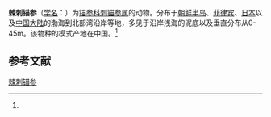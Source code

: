 {{Speciesbox
| name = 棘刺锚参
| status = 
| status_system = 
| image = 
| genus = Protankyra
| species = bidenata
| authority = (Woodward et Barrett, 1858)<ref name='id12749'>{{cite web| url =http://www.bioinfo.cn/db05/BjdwSpecies.php?action=view&id=12749| title =棘刺锚参| work =《中国动物物种编目数据库》| publisher =中国科学院微生物研究所| author =中国科学院动物研究所| accessdate =2009-04-28| deadurl =yes| archiveurl =https://web.archive.org/web/20160305045813/http://www.bioinfo.cn/db05/BjdwSpecies.php?action=view&id=12749| archivedate =2016-03-05}}</ref>
}}

'''棘刺锚参'''（[[学名|学名]]：{{lang|la|''Protankyra bidenata''}}）为[[锚参科|锚参科]][[刺锚参属|刺锚参属]]的动物。分布于[[朝鲜半岛|朝鲜半岛]]、[[菲律宾|菲律宾]]、[[日本|日本]]以及[[中国大陆|中国大陆]]的渤海到北部湾沿岸等地，多见于沿岸浅海的泥底以及垂直分布从0-45m。该物种的模式产地在中国。<ref name='id12749'/>

== 参考文献 ==
{{reflist}}

{{Wikispecies|Protankyra bidenata}}
{{Taxonbar|from=Q4942642}}

[[Category:刺锚参属|棘刺锚参]]


{{海参小作品}}